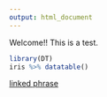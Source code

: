 ```yaml
---
output: html_document
---
```


Welcome!! This is a test.

```r
library(DT)
iris %>% datatable()

```

[linked phrase](https://rmarkdown.rstudio.com/authoring_basics.html)